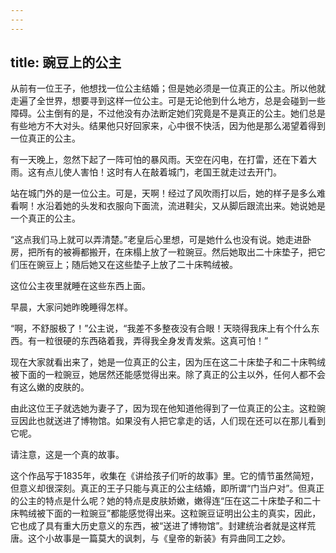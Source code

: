 ```yaml
---
---
---
```

title: 豌豆上的公主
---






从前有一位王子，他想找一位公主结婚；但是她必须是一位真正的公主。所以他就走遍了全世界，想要寻到这样一位公主。可是无论他到什么地方，总是会碰到一些障碍。公主倒有的是，不过他没有办法断定她们究竟是不是真正的公主。她们总是有些地方不大对头。结果他只好回家来，心中很不快活，因为他是那么渴望着得到一位真正的公主。

有一天晚上，忽然下起了一阵可怕的暴风雨。天空在闪电，在打雷，还在下着大雨。这有点儿使人害怕！这时有人在敲着城门，老国王就走过去开门。

站在城门外的是一位公主。可是，天啊！经过了风吹雨打以后，她的样子是多么难看啊！水沿着她的头发和衣服向下面流，流进鞋尖，又从脚后跟流出来。她说她是一个真正的公主。

“这点我们马上就可以弄清楚。”老皇后心里想，可是她什么也没有说。她走进卧房，把所有的被褥都搬开，在床榻上放了一粒豌豆。然后她取出二十床垫子，把它们压在豌豆上；随后她又在这些垫子上放了二十床鸭绒被。

这位公主夜里就睡在这些东西上面。

早晨，大家问她昨晚睡得怎样。

“啊，不舒服极了！”公主说，“我差不多整夜没有合眼！天晓得我床上有个什么东西。有一粒很硬的东西硌着我，弄得我全身发青发紫。这真可怕！”

现在大家就看出来了，她是一位真正的公主，因为压在这二十床垫子和二十床鸭绒被下面的一粒豌豆，她居然还能感觉得出来。除了真正的公主以外，任何人都不会有这么嫩的皮肤的。

由此这位王子就选她为妻子了，因为现在他知道他得到了一位真正的公主。这粒豌豆因此也就送进了博物馆。如果没有人把它拿走的话，人们现在还可以在那儿看到它呢。

请注意，这是一个真的故事。

这个作品写于1835年，收集在《讲给孩子们听的故事》里。它的情节虽然简短，但意义却很深刻。真正的王子只能与真正的公主结婚，即所谓“门当户对”。但真正的公主的特点是什么呢？她的特点是皮肤娇嫩，嫩得连“压在这二十床垫子和二十床鸭绒被下面的一粒豌豆”都能感觉得出来。这粒豌豆证明出公主的真实，因此，它也成了具有重大历史意义的东西，被“送进了博物馆”。封建统治者就是这样荒唐。这个小故事是一篇莫大的讽刺，与《皇帝的新装》有异曲同工之妙。